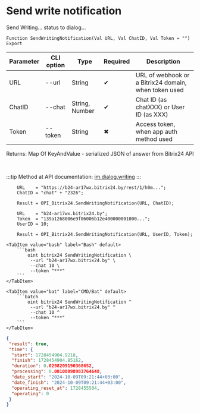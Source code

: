 ﻿---
sidebar_position: 16
---


# Send write notification
 Send Writing... status to dialog...



`Function SendWritingNotification(Val URL, Val ChatID, Val Token = "") Export`

  | Parameter | CLI option | Type | Required | Description |
  |-|-|-|-|-|
  | URL | --url | String | &#x2714; | URL of webhook or a Bitrix24 domain, when token used |
  | ChatID | --chat | String, Number | &#x2714; | Chat ID (as chatXXX) or User ID (as XXX) |
  | Token | --token | String | &#x2716; | Access token, when app auth method used |

  
  Returns:  Map Of KeyAndValue - serialized JSON of answer from Bitrix24 API

<br/>

:::tip
Method at API documentation: [im.dialog.writing](https://dev.1c-bitrix.ru/learning/course/?COURSE_ID=93&LESSON_ID=23802)
:::
<br/>



```bsl title="1C:Enterprise/OneScript code example"
    URL    = "https://b24-ar17wx.bitrix24.by/rest/1/h0m...";
    ChatID = "chat" + "2326";

    Result = OPI_Bitrix24.SendWritingNotification(URL, ChatID);

    URL    = "b24-ar17wx.bitrix24.by";
    Token  = "139a1268006e9f06006b12e400000001000...";
    UserID = 10;

    Result = OPI_Bitrix24.SendWritingNotification(URL, UserID, Token);
```
 

 <Tabs>
  
    <TabItem value="bash" label="Bash" default>
        ```bash
            oint bitrix24 SendWritingNotification \
             --url "b24-ar17wx.bitrix24.by" \
             --chat 10 \
             --token "***"
        ```
    </TabItem>
  
    <TabItem value="bat" label="CMD/Bat" default>
        ```batch
            oint bitrix24 SendWritingNotification ^
             --url "b24-ar17wx.bitrix24.by" ^
             --chat 10 ^
             --token "***"
        ```
    </TabItem>
</Tabs>


```json title="Result"
{
 "result": true,
 "time": {
  "start": 1728454904.9218,
  "finish": 1728454904.95162,
  "duration": 0.0298209190368652,
  "processing": 0.00108098983764648,
  "date_start": "2024-10-09T09:21:44+03:00",
  "date_finish": "2024-10-09T09:21:44+03:00",
  "operating_reset_at": 1728455504,
  "operating": 0
 }
}
```
